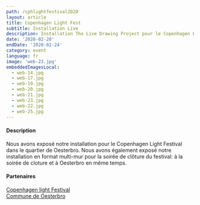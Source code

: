 ```yaml
---
path: /cphlightfestival2020
layout: article
title: Copenhagen Light Fest
subtitle: Installation Live
description: Installation The Live Drawing Project pour le Copenhagen Light Festival au Danemark
date: '2020-02-20'
endDate: '2020-02-24'
category: event
language: fr
image: 'web-23.jpg'
embeddedImagesLocal:
  - web-14.jpg
  - web-17.jpg
  - web-19.jpg
  - web-20.jpg
  - web-21.jpg
  - web-23.jpg
  - web-22.jpg
  - web-25.jpg
---
```


#### Description

Nous avons exposé notre installation pour le Copenhagen Light Festival dans le quartier de Oesterbro. Nous avons également exposé notre installation en format multi-mur pour la soirée de clôture du festival: à la soirée de cloture et à Oesterbro en même temps.

#### Partenaires

[Copenhagen light Festival](https://copenhagenlightfestival.org/)  
[Commune de Oesterbro](https://kk.dk/)

<ImageGrid props={props} />
